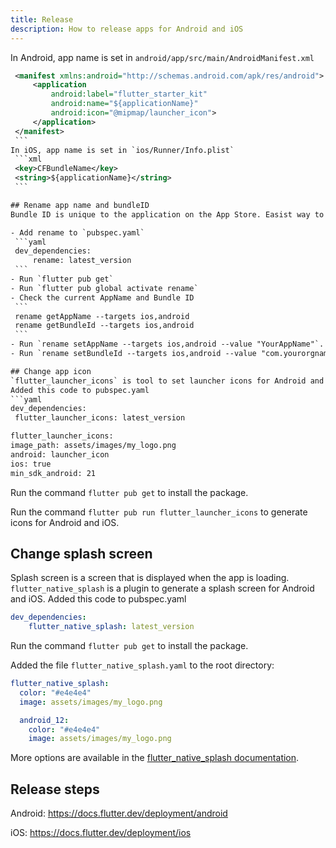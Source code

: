 ```yaml
---
title: Release
description: How to release apps for Android and iOS
---
```

In Android, app name is set in `android/app/src/main/AndroidManifest.xml`
   ```xml
    <manifest xmlns:android="http://schemas.android.com/apk/res/android">
        <application
            android:label="flutter_starter_kit"
            android:name="${applicationName}"
            android:icon="@mipmap/launcher_icon">
        </application>
    </manifest>
    ```
In iOS, app name is set in `ios/Runner/Info.plist`
    ```xml
    <key>CFBundleName</key>
    <string>${applicationName}</string>
    ```

## Rename app name and bundleID
Bundle ID is unique to the application on the App Store. Easist way to update the default bundleID is to use [rename](https://pub.dev/packages/rename) tool.

- Add rename to `pubspec.yaml`
    ```yaml
    dev_dependencies:
        rename: latest_version
    ```
- Run `flutter pub get`
- Run `flutter pub global activate rename`
- Check the current AppName and Bundle ID
    ```
    rename getAppName --targets ios,android
    rename getBundleId --targets ios,android
    ```
- Run `rename setAppName --targets ios,android --value "YourAppName"`. For iOS, this will update the `CFBundleName` in `Info.plist`. For Android, this will update the `android:label` in `AndroidManifest.xml`.
- Run `rename setBundleId --targets ios,android --value "com.yourorgname.yourappname"`. For iOS, this will update the PRODUCT_BUNDLE_IDENTIFIER. For Android, it will update the `applicationId` in app's `build.gradle`.

## Change app icon
`flutter_launcher_icons` is tool to set launcher icons for Android and iOS.
Added this code to pubspec.yaml
```yaml
dev_dependencies:
    flutter_launcher_icons: latest_version

flutter_launcher_icons:
  image_path: assets/images/my_logo.png
  android: launcher_icon
  ios: true
  min_sdk_android: 21
```
Run the command `flutter pub get` to install the package.

Run the command `flutter pub run flutter_launcher_icons` to generate icons for Android and iOS. 

## Change splash screen
Splash screen is a screen that is displayed when the app is loading. `flutter_native_splash` is a plugin to generate a splash screen for Android and iOS. 
Added this code to pubspec.yaml
```yaml
dev_dependencies:
    flutter_native_splash: latest_version
```
Run the command `flutter pub get` to install the package.

Added the file `flutter_native_splash.yaml` to the root directory:
```yaml
flutter_native_splash:
  color: "#e4e4e4"
  image: assets/images/my_logo.png

  android_12:
    color: "#e4e4e4"
    image: assets/images/my_logo.png
```

More options are available in the [flutter_native_splash documentation](https://pub.dev/packages/flutter_native_splash).

## Release steps
Android: https://docs.flutter.dev/deployment/android

iOS: https://docs.flutter.dev/deployment/ios
